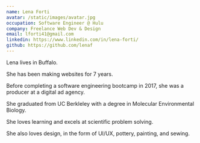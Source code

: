 ```yaml
---
name: Lena Forti
avatar: /static/images/avatar.jpg
occupation: Software Engineer @ Hulu
company: Freelance Web Dev & Design
email: lforti41@gmail.com
linkedin: https://www.linkedin.com/in/lena-forti/
github: https://github.com/lenaf
---
```


Lena lives in Buffalo.

She has been making websites for 7 years.

Before completing a software engineering bootcamp in 2017, she was a producer at a digital ad agency.

She graduated from UC Berkleley with a degree in Molecular Environmental Biology.

She loves learning and excels at scientific problem solving.

She also loves design, in the form of UI/UX, pottery, painting, and sewing.
